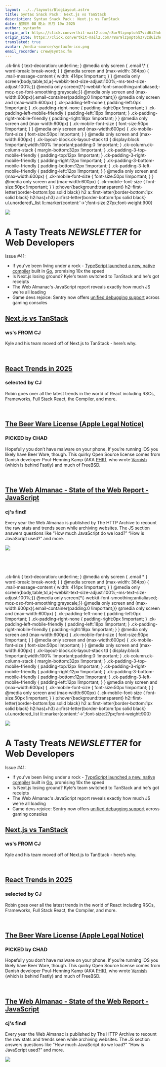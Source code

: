```yaml
---
layout: ../../layouts/BlogLayout.astro
title: Syntax Snack Pack： Next.js vs TanStack
description: Syntax Snack Pack： Next.js vs TanStack
date: 星期三 08 晚上 三月 19o 2025
author: syntaxfm
origin_url: https://click.convertkit-mail2.com/r8ur9lzpnptoh37vzd6i2hdrl2666f7/z2hghnhe47wokosz/aHR0cHM6Ly9zZW50cnkuc2hvcC9wcm9kdWN0cy9zeW50YXgtYmxhemluZy1mYXN0LXRlZQ==
origin_site: https://click.convertkit-mail2.com/r8ur9lzpnptoh37vzd6i2hdrl2666f7/z2hghnhe47wokosz/aHR0cHM6Ly9zZW50cnkuc2hvcC9wcm9kdWN0cy9zeW50YXgtYmxhemluZy1mYXN0LXRlZQ==
translated: true
avatar: /media-source/syntaxfm-ico.png
email_recorder: crew@syntax.fm
---
```



<Reference client:only="react" title="Syntax Snack Pack： Next.js vs TanStack" url="https://click.convertkit-mail2.com/r8ur9lzpnptoh37vzd6i2hdrl2666f7/z2hghnhe47wokosz/aHR0cHM6Ly9zZW50cnkuc2hvcC9wcm9kdWN0cy9zeW50YXgtYmxhemluZy1mYXN0LXRlZQ==" />

<Detail client:only="react">
	.ck-link &lcub; text-decoration: underline; } @media only screen &lcub; .email \* &lcub; word-break: break-word; } } @media screen and (max-width: 384px) &lcub; .mail-message-content &lcub; width: 414px !important; } } @media only screen&lcub;body,table,td,a&lcub;-webkit-text-size-adjust:100%;-ms-text-size-adjust:100%;}} @media only screen&lcub;\*&lcub;-webkit-font-smoothing:antialiased;-moz-osx-font-smoothing:grayscale;}} @media only screen and (max-width:600px)&lcub;.email-container&lcub;padding:0 !important;}} @media only screen and (max-width:600px) &lcub; .ck-padding-left-none &lcub; padding-left:0px !important; } .ck-padding-right-none &lcub; padding-right:0px !important; } .ck-padding-left-mobile-friendly &lcub; padding-left:18px !important; } .ck-padding-right-mobile-friendly &lcub; padding-right:18px !important; } } @media only screen and (max-width:600px) &lcub; .ck-mobile-font-size &lcub; font-size:50px !important; } } @media only screen and (max-width:600px) &lcub; .ck-mobile-font-size &lcub; font-size:50px !important; } } @media only screen and (max-width:600px) &lcub; .ck-layout-block.ck-layout-stack td &lcub; display:block !important;width:100% !important;padding:0 !important; } .ck-column.ck-column-stack &lcub; margin-bottom:32px !important; } .ck-padding-3-top-mobile-friendly &lcub; padding-top:12px !important; } .ck-padding-3-right-mobile-friendly &lcub; padding-right:12px !important; } .ck-padding-3-bottom-mobile-friendly &lcub; padding-bottom:12px !important; } .ck-padding-3-left-mobile-friendly &lcub; padding-left:12px !important; } } @media only screen and (max-width:600px) &lcub; .ck-mobile-font-size &lcub; font-size:50px !important; } } @media only screen and (max-width:600px) &lcub; .ck-mobile-font-size &lcub; font-size:50px !important; } }  p:hover&lcub;background:transparent} h2::first-letter&lcub;border-bottom:1px solid black} h2 a::first-letter&lcub;border-bottom:1px solid black} h2:has(+h3) a::first-letter&lcub;border-bottom:1px solid black} ul.unordered\_list li::marker&lcub;content:'→';font-size:27px;font-weight:900}

[![](https://embed.filekitcdn.com/e/4kePzM4Rqdc5Ufynpr48mS/xuacifGcbQAHbwuYTbhivw)](https://click.convertkit-mail2.com/r8ur9lzpnptoh37vzd6i2hdrl2666f7/e0hph7h7pe4kpwh7/aHR0cHM6Ly9zeW50YXguZm0=)

# A Tasty Treats **_NEWSLETTER_** for Web Developers

Issue #41:

*   If you've been living under a rock - [TypeScript launched a new, native compiler](https://click.convertkit-mail2.com/r8ur9lzpnptoh37vzd6i2hdrl2666f7/7qh7h8h9k8z0kmc9/aHR0cHM6Ly93d3cueW91dHViZS5jb20vd2F0Y2g_dj1abEd6YTRvSWxlWQ==) built in [Go](https://click.convertkit-mail2.com/r8ur9lzpnptoh37vzd6i2hdrl2666f7/owhkhqhwkno4k8uq/aHR0cHM6Ly93d3cudGlrdG9rLmNvbS9Ac3ludGF4Zm0vdmlkZW8vNzQ4MTMzNjc1ODM0NTUzNDc1MA==), promising 10x the speed
*   Is Next.js losing ground? Kyle's team switched to TanStack and he's got receipts
*   The Web Almanac's JavaScript report reveals exactly how much JS we're all loading
*   Game devs rejoice: Sentry now offers [unified debugging support](https://click.convertkit-mail2.com/r8ur9lzpnptoh37vzd6i2hdrl2666f7/p8heh9h43dx93zar/aHR0cHM6Ly9ibG9nLnNlbnRyeS5pby9wbGF5c3RhdGlvbi14Ym94LXN3aXRjaC1wYy1vci1tb2JpbGUtd2hlcmV2ZXIteW91dmUtZ290LWJ1Z3MtdG8tY3J1c2gtc2VudHJ5Lz91dG1fY2FtcGFpZ249Z2FtaW5nLWZ5MjZxMS1ldmVyZ3JlZW4mdXRtX2NvbnRlbnQ9bmV3c2xldHRlci1nYW1laXNzdWUtcmVhZCZ1dG1fbWVkaXVtPXBhaWQtY29tbXVuaXR5JnV0bV9zb3VyY2U9c3ludGF4) across gaming consoles

## ​[Next.js vs TanStack](https://click.convertkit-mail2.com/r8ur9lzpnptoh37vzd6i2hdrl2666f7/x0hph6herz3nreag/aHR0cHM6Ly93d3cua3lsZWdpbGwuY29tL2Vzc2F5cy9uZXh0LXZzLXRhbnN0YWNrLw==)

### ws's FROM CJ

Kyle and his team moved off of Next.js to TanStack - here’s why.

​

## ​[React Trends in 2025](https://click.convertkit-mail2.com/r8ur9lzpnptoh37vzd6i2hdrl2666f7/6qheh8hlkwopknu9/aHR0cHM6Ly93d3cucm9iaW53aWVydWNoLmRlL3JlYWN0LXRyZW5kcy8=)

### selected by CJ

Robin goes over all the latest trends in the world of React including RSCs, Frameworks, Full Stack React, the Compiler, and more.

​

## ​[The Beer Ware License (Apple Legal Notice)](https://click.convertkit-mail2.com/r8ur9lzpnptoh37vzd6i2hdrl2666f7/kkhmh6hndem8dmsk/aHR0cHM6Ly93d3cucmVkZGl0LmNvbS9yL0lSTEVhc3RlckVnZ3MvY29tbWVudHMvMThsbzZuYi90aGVfYmVlcl93YXJlX2xpY2Vuc2VfYXBwbGVfbGVnYWxfbm90aWNlLw==)​

### PICKED by CHAD

Hopefully you don’t have malware on your phone. If you’re running iOS you likely have Beer Ware, though. This quirky Open Source license comes from Danish developer Poul-Henning Kamp (AKA [PHK](https://click.convertkit-mail2.com/r8ur9lzpnptoh37vzd6i2hdrl2666f7/58hvh7hgv075vlc7/aHR0cHM6Ly9waGsuZnJlZWJzZC5kay8=)), who wrote [Varnish](https://click.convertkit-mail2.com/r8ur9lzpnptoh37vzd6i2hdrl2666f7/25h2hoh3vgd7vlu8/aHR0cHM6Ly92YXJuaXNoLWNhY2hlLm9yZy8=) (which is behind Fastly) and much of FreeBSD.

​

## ​[The Web Almanac - State of the Web Report - JavaScript](https://click.convertkit-mail2.com/r8ur9lzpnptoh37vzd6i2hdrl2666f7/qvh8h7hd7vn87ztg/aHR0cHM6Ly9hbG1hbmFjLmh0dHBhcmNoaXZlLm9yZy9lbi8yMDI0L2phdmFzY3JpcHQ=)

### cj's find!

Every year the Web Almanac is published by The HTTP Archive to recount the raw stats and trends seen while archiving websites. The JS section answers questions like “How much JavaScript do we load?” “How is JavaScript used?” and more.

![](https://embed.filekitcdn.com/e/4kePzM4Rqdc5Ufynpr48mS/po8ynbyDzC1FEgdBAtNbwf)

​

​


</Detail>

.ck-link &lcub; text-decoration: underline; } @media only screen &lcub; .email \* &lcub; word-break: break-word; } } @media screen and (max-width: 384px) &lcub; .mail-message-content &lcub; width: 414px !important; } } @media only screen&lcub;body,table,td,a&lcub;-webkit-text-size-adjust:100%;-ms-text-size-adjust:100%;}} @media only screen&lcub;\*&lcub;-webkit-font-smoothing:antialiased;-moz-osx-font-smoothing:grayscale;}} @media only screen and (max-width:600px)&lcub;.email-container&lcub;padding:0 !important;}} @media only screen and (max-width:600px) &lcub; .ck-padding-left-none &lcub; padding-left:0px !important; } .ck-padding-right-none &lcub; padding-right:0px !important; } .ck-padding-left-mobile-friendly &lcub; padding-left:18px !important; } .ck-padding-right-mobile-friendly &lcub; padding-right:18px !important; } } @media only screen and (max-width:600px) &lcub; .ck-mobile-font-size &lcub; font-size:50px !important; } } @media only screen and (max-width:600px) &lcub; .ck-mobile-font-size &lcub; font-size:50px !important; } } @media only screen and (max-width:600px) &lcub; .ck-layout-block.ck-layout-stack td &lcub; display:block !important;width:100% !important;padding:0 !important; } .ck-column.ck-column-stack &lcub; margin-bottom:32px !important; } .ck-padding-3-top-mobile-friendly &lcub; padding-top:12px !important; } .ck-padding-3-right-mobile-friendly &lcub; padding-right:12px !important; } .ck-padding-3-bottom-mobile-friendly &lcub; padding-bottom:12px !important; } .ck-padding-3-left-mobile-friendly &lcub; padding-left:12px !important; } } @media only screen and (max-width:600px) &lcub; .ck-mobile-font-size &lcub; font-size:50px !important; } } @media only screen and (max-width:600px) &lcub; .ck-mobile-font-size &lcub; font-size:50px !important; } }  p:hover&lcub;background:transparent} h2::first-letter&lcub;border-bottom:1px solid black} h2 a::first-letter&lcub;border-bottom:1px solid black} h2:has(+h3) a::first-letter&lcub;border-bottom:1px solid black} ul.unordered\_list li::marker&lcub;content:'→';font-size:27px;font-weight:900}

[![](https://embed.filekitcdn.com/e/4kePzM4Rqdc5Ufynpr48mS/xuacifGcbQAHbwuYTbhivw)](https://click.convertkit-mail2.com/r8ur9lzpnptoh37vzd6i2hdrl2666f7/e0hph7h7pe4kpwh7/aHR0cHM6Ly9zeW50YXguZm0=)

# A Tasty Treats ***NEWSLETTER*** for Web Developers

Issue #41:

* If you've been living under a rock - [TypeScript launched a new, native compiler](https://click.convertkit-mail2.com/r8ur9lzpnptoh37vzd6i2hdrl2666f7/7qh7h8h9k8z0kmc9/aHR0cHM6Ly93d3cueW91dHViZS5jb20vd2F0Y2g_dj1abEd6YTRvSWxlWQ==) built in [Go](https://click.convertkit-mail2.com/r8ur9lzpnptoh37vzd6i2hdrl2666f7/owhkhqhwkno4k8uq/aHR0cHM6Ly93d3cudGlrdG9rLmNvbS9Ac3ludGF4Zm0vdmlkZW8vNzQ4MTMzNjc1ODM0NTUzNDc1MA==), promising 10x the speed
* Is Next.js losing ground? Kyle's team switched to TanStack and he's got receipts
* The Web Almanac's JavaScript report reveals exactly how much JS we're all loading
* Game devs rejoice: Sentry now offers [unified debugging support](https://click.convertkit-mail2.com/r8ur9lzpnptoh37vzd6i2hdrl2666f7/p8heh9h43dx93zar/aHR0cHM6Ly9ibG9nLnNlbnRyeS5pby9wbGF5c3RhdGlvbi14Ym94LXN3aXRjaC1wYy1vci1tb2JpbGUtd2hlcmV2ZXIteW91dmUtZ290LWJ1Z3MtdG8tY3J1c2gtc2VudHJ5Lz91dG1fY2FtcGFpZ249Z2FtaW5nLWZ5MjZxMS1ldmVyZ3JlZW4mdXRtX2NvbnRlbnQ9bmV3c2xldHRlci1nYW1laXNzdWUtcmVhZCZ1dG1fbWVkaXVtPXBhaWQtY29tbXVuaXR5JnV0bV9zb3VyY2U9c3ludGF4) across gaming consoles

## ​[Next.js vs TanStack](https://click.convertkit-mail2.com/r8ur9lzpnptoh37vzd6i2hdrl2666f7/x0hph6herz3nreag/aHR0cHM6Ly93d3cua3lsZWdpbGwuY29tL2Vzc2F5cy9uZXh0LXZzLXRhbnN0YWNrLw==)

### ws's FROM CJ

Kyle and his team moved off of Next.js to TanStack - here’s why.

​

## ​[React Trends in 2025](https://click.convertkit-mail2.com/r8ur9lzpnptoh37vzd6i2hdrl2666f7/6qheh8hlkwopknu9/aHR0cHM6Ly93d3cucm9iaW53aWVydWNoLmRlL3JlYWN0LXRyZW5kcy8=)

### selected by CJ

Robin goes over all the latest trends in the world of React including RSCs, Frameworks, Full Stack React, the Compiler, and more.

​

## ​[The Beer Ware License (Apple Legal Notice)](https://click.convertkit-mail2.com/r8ur9lzpnptoh37vzd6i2hdrl2666f7/kkhmh6hndem8dmsk/aHR0cHM6Ly93d3cucmVkZGl0LmNvbS9yL0lSTEVhc3RlckVnZ3MvY29tbWVudHMvMThsbzZuYi90aGVfYmVlcl93YXJlX2xpY2Vuc2VfYXBwbGVfbGVnYWxfbm90aWNlLw==)​

### PICKED by CHAD

Hopefully you don’t have malware on your phone. If you’re running iOS you likely have Beer Ware, though. This quirky Open Source license comes from Danish developer Poul-Henning Kamp (AKA [PHK](https://click.convertkit-mail2.com/r8ur9lzpnptoh37vzd6i2hdrl2666f7/58hvh7hgv075vlc7/aHR0cHM6Ly9waGsuZnJlZWJzZC5kay8=)), who wrote [Varnish](https://click.convertkit-mail2.com/r8ur9lzpnptoh37vzd6i2hdrl2666f7/25h2hoh3vgd7vlu8/aHR0cHM6Ly92YXJuaXNoLWNhY2hlLm9yZy8=) (which is behind Fastly) and much of FreeBSD.

​

## ​[The Web Almanac - State of the Web Report - JavaScript](https://click.convertkit-mail2.com/r8ur9lzpnptoh37vzd6i2hdrl2666f7/qvh8h7hd7vn87ztg/aHR0cHM6Ly9hbG1hbmFjLmh0dHBhcmNoaXZlLm9yZy9lbi8yMDI0L2phdmFzY3JpcHQ=)

### cj's find!

Every year the Web Almanac is published by The HTTP Archive to recount the raw stats and trends seen while archiving websites. The JS section answers questions like “How much JavaScript do we load?” “How is JavaScript used?” and more.

![](https://embed.filekitcdn.com/e/4kePzM4Rqdc5Ufynpr48mS/po8ynbyDzC1FEgdBAtNbwf)

​

​


